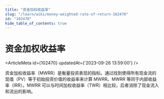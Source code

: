 ```yaml
---
title: "资金加权收益率"
slug: "/learn/wiki/money-weighted-rate-of-return-102470"
id: "102470"
hide_table_of_contents: true
---
```



# 资金加权收益率

<ArticleMeta id={102470} updatedAt={'2023-09-26 13:59:00'} />
<div className='border-solid border-b border-t-0 my-4 border-[var(--ifm-color-gray-300)]' />

资金加权收益率（MWRR）是衡量投资表现的指标。通过找到使得所有现金流的现值（PV）等于初始投资价值的收益率来计算 MWRR。MWRR 等同于内部收益率（IRR）。MWRR 可以与时间加权收益率（TWR）相比较，后者消除了现金流入和流出的影响。
